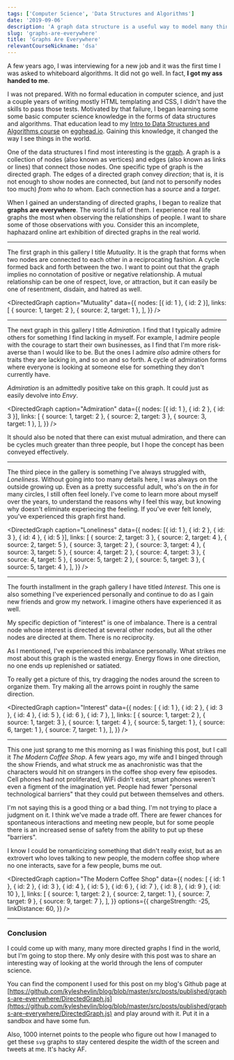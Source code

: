 ```yaml
---
tags: ['Computer Science', 'Data Structures and Algorithms']
date: '2019-09-06'
description: 'A graph data structure is a useful way to model many things in the real world. Take a look at data visualizations that show this.'
slug: 'graphs-are-everywhere'
title: 'Graphs Are Everywhere'
relevantCourseNickname: 'dsa'
---
```



A few years ago, I was interviewing for a new job and it was the first time I was asked to whiteboard algorithms. It did not go well. In fact, **I got my ass handed to me**.

I was not prepared. With no formal education in computer science, and just a couple years of writing mostly HTML templating and CSS, I didn't have the skills to pass those tests. Motivated by that failure, I began learning some some basic computer science knowledge in the forms of data structures and algorithms. That education lead to my [Intro to Data Structures and Algorithms course](https://egghead.io/courses/data-structures-and-algorithms-in-javascript/?af=8u8eik) on [egghead.io](https://egghead.io/?af=8u8eik). Gaining this knowledge, it changed the way I see things in the world.

One of the data structures I find most interesting is the [graph](<https://en.wikipedia.org/wiki/Graph_(abstract_data_type)>). A graph is a collection of nodes (also known as vertices) and edges (also known as links or lines) that connect those nodes. One specific type of graph is the directed graph. The edges of a directed graph convey _direction_; that is, it is not enough to show nodes are connected, but (and not to personify nodes too much) _from_ who _to_ whom. Each connection has a _source_ and a _target_.

When I gained an understanding of directed graphs, I began to realize that **graphs are everywhere**. The world is full of them. I experience real life graphs the most when observing the relationships of people. I want to share some of those observations with you. Consider this an incomplete, haphazard online art exhibition of directed graphs in the real world.

---

The first graph in this gallery I title _Mutuality_. It is the graph that forms when two nodes are connected to each other in a reciprocating fashion. A cycle formed back and forth between the two. I want to point out that the graph implies no connotation of positive or negative relationship. A mutual relationship can be one of respect, love, or attraction, but it can easily be one of resentment, disdain, and hatred as well.

<DirectedGraph
  caption="Mutuality"
  data={{
    nodes: [{ id: 1 }, { id: 2 }],
    links: [
      { source: 1, target: 2 },
      { source: 2, target: 1 },
    ],
  }}
/>

---

The next graph in this gallery I title _Admiration_. I find that I typically admire others for something I find lacking in myself. For example, I admire people with the courage to start their own businesses, as I find that I'm more risk-averse than I would like to be. But the ones I admire _also_ admire others for traits they are lacking in, and so on and so forth. A cycle of admiration forms where everyone is looking at someone else for something they don't currently have.

_Admiration_ is an admittedly positive take on this graph. It could just as easily devolve into _Envy_.

<DirectedGraph
  caption="Admiration"
  data={{
    nodes: [{ id: 1 }, { id: 2 }, { id: 3 }],
    links: [
      { source: 1, target: 2 },
      { source: 2, target: 3 },
      { source: 3, target: 1 },
    ],
  }}
/>

It should also be noted that there can exist mutual admiration, and there can be cycles much greater than three people, but I hope the concept has been conveyed effectively.

---

The third piece in the gallery is something I've always struggled with, _Loneliness_. Without going into too many details here, I was always on the outside growing up. Even as a pretty successful adult, who's on the _in_ for many circles, I still often feel lonely. I've come to learn more about myself over the years, to understand the reasons why I feel this way, but knowing why doesn't eliminate experiecing the feeling. If you've ever felt lonely, you've experienced this graph first hand.

<DirectedGraph
  caption="Loneliness"
  data={{
    nodes: [{ id: 1 }, { id: 2 }, { id: 3 }, { id: 4 }, { id: 5 }],
    links: [
      { source: 2, target: 3 },
      { source: 2, target: 4 },
      { source: 2, target: 5 },
      { source: 3, target: 2 },
      { source: 3, target: 4 },
      { source: 3, target: 5 },
      { source: 4, target: 2 },
      { source: 4, target: 3 },
      { source: 4, target: 5 },
      { source: 5, target: 2 },
      { source: 5, target: 3 },
      { source: 5, target: 4 },
    ],
  }}
/>

---

The fourth installment in the graph gallery I have titled _Interest_. This one is also something I've experienced personally and continue to do as I gain new friends and grow my network. I imagine others have experienced it as well.

My specific depiction of "interest" is one of imbalance. There is a central node whose interest is directed at several other nodes, but all the other nodes are directed at them. There is no reciprocity.

As I mentioned, I've experienced this imbalance personally. What strikes me most about this graph is the wasted energy. Energy flows in one direction, no one ends up replenished or satiated.

To really get a picture of this, try dragging the nodes around the screen to organize them. Try making all the arrows point in roughly the same direction.

<DirectedGraph
  caption="Interest"
  data={{
    nodes: [
      { id: 1 },
      { id: 2 },
      { id: 3 },
      { id: 4 },
      { id: 5 },
      { id: 6 },
      { id: 7 },
    ],
    links: [
      { source: 1, target: 2 },
      { source: 1, target: 3 },
      { source: 1, target: 4 },
      { source: 5, target: 1 },
      { source: 6, target: 1 },
      { source: 7, target: 1 },
    ],
  }}
/>

---

This one just sprang to me this morning as I was finishing this post, but I call it _The Modern Coffee Shop_. A few years ago, my wife and I binged through the show Friends, and what struck me as anachronistic was that the characters would hit on strangers in the coffee shop every few episodes. Cell phones had not proliferated, WiFi didn't exist, smart phones weren't even a figment of the imagination yet. People had fewer "personal technological barriers" that they could put between themselves and others.

I'm not saying this is a good thing or a bad thing. I'm not trying to place a judgment on it. I think we've made a trade off. There are fewer chances for spontaneous interactions and meeting new people, but for some people there is an increased sense of safety from the ability to put up these "barriers".

I know I could be romanticizing something that didn't really exist, but as an extrovert who loves talking to new people, the modern coffee shop where no one interacts, save for a few people, bums me out.

<DirectedGraph
  caption="The Modern Coffee Shop"
  data={{
    nodes: [
      { id: 1 },
      { id: 2 },
      { id: 3 },
      { id: 4 },
      { id: 5 },
      { id: 6 },
      { id: 7 },
      { id: 8 },
      { id: 9 },
      { id: 10 },
    ],
    links: [
      { source: 1, target: 2 },
      { source: 2, target: 1 },
      { source: 7, target: 9 },
      { source: 9, target: 7 },
    ],
  }}
  options={{
    chargeStrength: -25,
    linkDistance: 60,
  }}
/>

---

### Conclusion

I could come up with many, many more directed graphs I find in the world, but I'm going to stop there. My only desire with this post was to share an interesting way of looking at the world through the lens of computer science.

You can find the component I used for this post on my blog's Github page at [https://github.com/kyleshevlin/blog/blob/master/src/posts/published/graphs-are-everywhere/DirectedGraph.js](https://github.com/kyleshevlin/blog/blob/master/src/posts/published/graphs-are-everywhere/DirectedGraph.js) and play around with it. Put it in a sandbox and have some fun.

Also, 1000 internet points to the people who figure out how I managed to get these `svg` graphs to stay centered despite the width of the screen and tweets at me. It's hacky AF.
